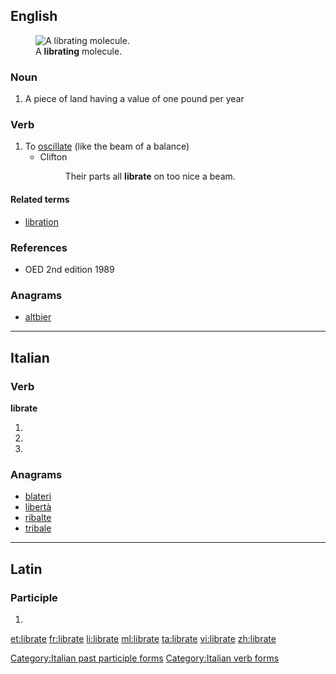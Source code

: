 ==English==
[[File:Libration.gif|thumb|A '''librating''' molecule.]]

===Noun===
{{en-noun}}

# {{context|obsolete}} A piece of land having a value of one pound per year

===Verb===
{{en-verb|librat|ing}}

# To [[oscillate]] (like the beam of a balance)
#* Clifton
#*: Their parts all '''librate''' on too nice a beam.

====Related terms====
* [[libration]]

===References===
* OED 2nd edition 1989

===Anagrams===
* [[altbier#English|altbier]]

----

==Italian==

===Verb===
'''librate'''

# {{conjugation of|librarsi||2|p|pres|ind|lang=it}}
# {{conjugation of|librarsi||2|p|imp|lang=it}}
# {{form of|[[feminine|Feminine]] plural|librato}}

===Anagrams===
* [[blateri#Italian|blateri]]
* [[libertà#Italian|libertà]]
* [[ribalte#Italian|ribalte]]
* [[tribale#Italian|tribale]]

[[Category:Italian past participle forms]]
[[Category:Italian verb forms]]

----

==Latin==

===Participle===
{{la-part-form|lībrāte}}

# {{inflection of|libratus|lībrātus|voc|m|s|lang=la}}

[[et:librate]]
[[fr:librate]]
[[li:librate]]
[[ml:librate]]
[[ta:librate]]
[[vi:librate]]
[[zh:librate]]